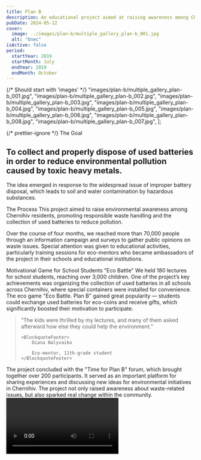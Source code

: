 ```yaml
---
title: Plan B
description: An educational project aimed at raising awareness among Chernihiv residents about responsible waste management.
pubDate: 2024-05-12
cover:
  image: ../images/plan-b/multiple_gallery_plan-b_001.jpg
  alt: "Опис"
isActive: false
period:
  startYear: 2019
  startMonth: July
  endYear: 2019
  endMonth: October
---
```



{/* Should start with 'images' */}
"images/plan-b/multiple_gallery_plan-b_001.jpg",
"images/plan-b/multiple_gallery_plan-b_002.jpg",
"images/plan-b/multiple_gallery_plan-b_003.jpg",
"images/plan-b/multiple_gallery_plan-b_004.jpg",
"images/plan-b/multiple_gallery_plan-b_005.jpg",
"images/plan-b/multiple_gallery_plan-b_006.jpg",
"images/plan-b/multiple_gallery_plan-b_008.jpg",
"images/plan-b/multiple_gallery_plan-b_007.jpg",
];

{/* prettier-ignore */}
<TextContent>
  <Badge>The Goal</Badge>
  ## To collect and properly dispose of used batteries in order to reduce environmental pollution caused by toxic heavy metals.
  
  The idea emerged in response to the widespread issue of improper battery disposal, which leads to soil and water contamination by hazardous substances.
</TextContent>

<TextContent>
  <Badge>The Process</Badge>
This project aimed to raise environmental awareness among Chernihiv residents, promoting responsible waste handling and the collection of used batteries to reduce pollution.

Over the course of four months, we reached more than 70,000 people through an information campaign and surveys to gather public opinions on waste issues. Special attention was given to educational activities, particularly training sessions for eco-mentors who became ambassadors of the project in their schools and educational institutions.

</TextContent>

<Centered>

  <ImageGrid isFull>
    <Full src={sortImage} />
  </ImageGrid>
  <Annotation>
  Motivational Game for School Students "Eco Battle"
  </Annotation>
</Centered>

<TextContent>
  We held 180 lectures for school students, reaching over 3,000 children. One of
  the project’s key achievements was organizing the collection of used batteries
  in all schools across Chernihiv, where special containers were installed for
  convenience. The eco game "Eco Battle. Plan B" gained great popularity —
  students could exchange used batteries for eco-coins and receive gifts, which
  significantly boosted their motivation to participate.
</TextContent>

<Blockquote>
<span>“</span>The kids were thrilled by my lectures, and many of them asked afterward how else they could help the environment.<span>”</span>

    <BlockquoteFooter>
        Diana Nalyvaiko

        Eco-mentor, 11th-grade student
    </BlockquoteFooter>

</Blockquote>

<TextContent>
The project concluded with the "Time for Plan B" forum, which brought together over 200 participants. It served as an important platform for sharing experiences and discussing new ideas for environmental initiatives in Chernihiv. The project not only raised awareness about waste-related issues, but also sparked real change within the community.

</TextContent>

<Video src="https://www.youtube.com/embed/OBqBjlDlPcc?si=eUlS0lpUxD-1NwDy" />

{/* prettier-ignore */}
  <TextContent>
    <Badge>The Results</Badge>

    <ResultList>
      - Battery collection points were opened in 34 city schools.
      - More than 3,000 children attended an awareness-raising lecture about the dangers of batteries.
      - The "Time for Plan B" forum was held with the participation of over 200 children.
      - 5 tons of used batteries were collected for safe disposal.
    </ResultList>

  </TextContent>

<Logos>
  <Icon name="donors-transition" />

<div class="donor-logo">
  <MyPicture
    src={all4YouLogo}
    width={300}
    alt="Chernihiv Regional Youth Center logo"
  />
</div>

<div class="donor-logo">
  <MyPicture src={kidsPlanetLogo} width={300} alt="Children's Planet logo" />
</div>

<Icon name="donors-transition" />

<div class="donor-logo">
  <MyPicture
    src={all4YouLogo}
    width={300}
    alt="Chernihiv Regional Youth Center logo"
  />
</div>

  <div class="donor-logo">
  <MyPicture
    src={kidsPlanetLogo}
    width={300}
    alt="Children's Planet logo"
  />
</div>
</Logos>

<MultiSlideGallery imagePaths={planBImages} isFullscreen />
